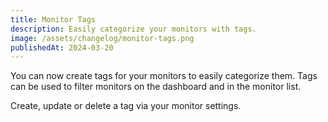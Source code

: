 ```yaml
---
title: Monitor Tags
description: Easily categorize your monitors with tags.
image: /assets/changelog/monitor-tags.png
publishedAt: 2024-03-20
---
```


You can now create tags for your monitors to easily categorize them. Tags can be
used to filter monitors on the dashboard and in the monitor list.

Create, update or delete a tag via your monitor settings.
